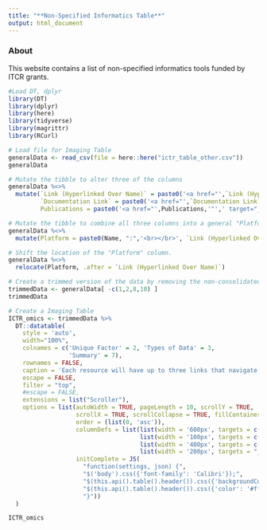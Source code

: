 ```yaml
---
title: "**Non-Specified Informatics Table**"
output: html_document
---
```


### **About**

This website contains a list of non-specified informatics tools funded by ITCR grants.

```r
#Load DT, dplyr
library(DT)
library(dplyr)
library(here)
library(tidyverse)
library(magrittr)
library(RCurl)
```

```r
# Load file for Imaging Table
generalData <- read_csv(file = here::here("ictr_table_other.csv"))
generalData

# Mutate the tibble to alter three of the columns
generalData %<>%
  mutate(`Link (Hyperlinked Over Name)` = paste0('<a href="',`Link (Hyperlinked Over Name)`,'"',' target="_blank"','<div title="Main Link"> </div> <img src="Hyperlink.png"  height=\"30\"> </img>','</a>'),
         `Documentation Link` = paste0('<a href="',`Documentation Link`,'"',' target="_blank"','<div title="Documentation"> </div> <img src="Documentation.png" height=\"30\"> </img>', '</a>'),
         Publications = paste0('<a href="',Publications,'"',' target="_blank"','<div title="Publications"> </div> <img src="Publication.png" height=\"30\"> </img>', '</a>'))

# Mutate the tibble to combine all three columns into a general "Platform" column.
generalData %<>%
  mutate(Platform = paste0(Name, ":",'<br></br>', `Link (Hyperlinked Over Name)`,'<br></br>', `Documentation Link`,'<br></br>', Publications))

# Shift the location of the "Platform" column. 
generalData %<>%
  relocate(Platform, .after = `Link (Hyperlinked Over Name)`)

# Create a trimmed version of the data by removing the non-consolidated columns. 
trimmedData <- generalData[ -c(1,2,8,10) ]   
trimmedData
```


```r
# Create a Imaging Table
ICTR_omics <- trimmedData %>%
  DT::datatable(
    style = 'auto',
    width="100%",
    colnames = c('Unique Factor' = 2, 'Types of Data' = 3,
                 'Summary' = 7),
    rownames = FALSE,
    caption = 'Each resource will have up to three links that navigate towards their main site, their documentation, and a list of their publications.',
    escape = FALSE,
    filter = "top",
    #escape = FALSE,
    extensions = list("Scroller"),
    options = list(autoWidth = TRUE, pageLength = 10, scrollY = TRUE,
                   scrollX = TRUE, scrollCollapse = TRUE, fillContainer = TRUE,
                   order = (list(0, 'asc')),
                   columnDefs = list(list(width = '600px', targets = c(6)),
                                     list(width = '100px', targets = c(0,4)),
                                     list(width = '400px', targets = c(2)),
                                     list(width = '200px', targets = "_all")),
                   initComplete = JS(
                     "function(settings, json) {",
                     "$('body').css({'font-family': 'Calibri'});",
                     "$(this.api().table().header()).css({'backgroundColor': '#3f546f'});",
                     "$(this.api().table().header()).css({'color': '#fff'});",
                     "}"))
  )
```

```r
ICTR_omics
```
